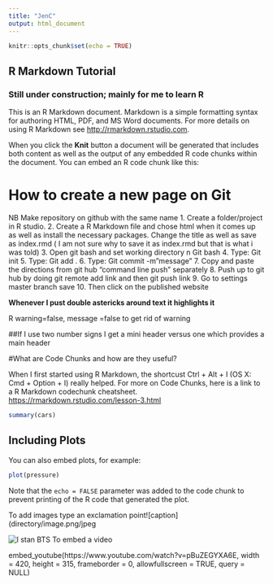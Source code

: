 ```yaml
---
title: "JenC"
output: html_document
---
```


```r
knitr::opts_chunk$set(echo = TRUE)
```

## R Markdown Tutorial 
### **Still under construction**; mainly for me to learn R

This is an R Markdown document. Markdown is a simple formatting syntax for authoring HTML, PDF, and MS Word documents. For more details on using R Markdown see <http://rmarkdown.rstudio.com>.

When you click the **Knit** button a document will be generated that includes both content as well as the output of any embedded R code chunks within the document. You can embed an R code chunk like this:

# **How to create a new page on Git**
NB Make repository on github with the same name
1.	Create a folder/project in R studio.
2.  Create a R Markdown file and chose html when it comes up as well as install the necessary packages. Change the title as well as save as index.rmd ( I am not sure why to save it as index.rmd but that is what i was told)
3.	Open git bash and set working directory n Git bash
4.	Type: Git init
5.	Type: Git add .
6.	Type: Git commit -m”message”
7.	Copy and paste the directions from git hub “command line push” separately 
8.	Push up to git hub by doing git remote add link and then git push link
9.	Go to settings master branch save
10.	Then click on the published website

**Whenever I pust double astericks around text it highlights it**

R warning=false, message =false to get rid of warning

##If I use two number signs I get a mini header versus one which provides a main header

#What are Code Chunks and how are they useful?

When I first started using R Markdown, the shortcust Ctrl + Alt + I (OS X: Cmd + Option + I) really helped.  For more on Code Chunks, here is a link to a R Markdown codechunk cheatsheet. 
<https://rmarkdown.rstudio.com/lesson-3.html>

```r
summary(cars)
```

## Including Plots

You can also embed plots, for example:

```r
plot(pressure)
```

Note that the `echo = FALSE` parameter was added to the code chunk to prevent printing of the R code that generated the plot.
 
To add images type an exclamation point![caption](directory/image.png/jpeg
 

![I stan BTS](/users/jen/desktop/trials/Bts.png)
 To embed a video
 
embed_youtube(https://www.youtube.com/watch?v=pBuZEGYXA6E, width = 420, height = 315, frameborder = 0,
allowfullscreen = TRUE, query = NULL)


